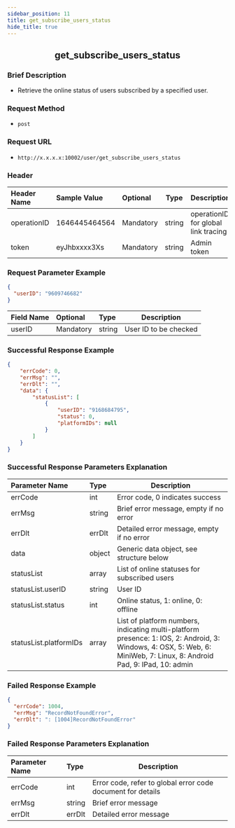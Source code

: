 ```yaml
---
sidebar_position: 11
title: get_subscribe_users_status
hide_title: true
---
```


<center>

## get_subscribe_users_status

</center>

### Brief Description
- Retrieve the online status of users subscribed by a specified user.
### Request Method
- `post` 
### Request URL
- `http://x.x.x.x:10002/user/get_subscribe_users_status` 

### Header
|Header Name|Sample Value|Optional|Type|Description|
|:----      |:-------     |:---    |--- |------     |
|operationID|1646445464564|Mandatory|string|operationID for global link tracing|
|token|eyJhbxxxx3Xs|Mandatory|string|Admin token|

### Request Parameter Example

```json
{
  "userID": "9609746682"
}
```
|Field Name|Optional|Type|Description|
|:----     |:------- |:---|---       |
|userID|Mandatory|string|User ID to be checked|
### Successful Response Example

```json
{
    "errCode": 0,
    "errMsg": "",
    "errDlt": "",
    "data": {
        "statusList": [
            {
                "userID": "9168684795",
                "status": 0,
                "platformIDs": null
            }
        ]
    }
}
```
### Successful Response Parameters Explanation

|Parameter Name|Type|Description|
|:----         |:---|---        |
|errCode|int|Error code, 0 indicates success|
|errMsg|string|Brief error message, empty if no error|
|errDlt|errDlt|Detailed error message, empty if no error|
|data|object|Generic data object, see structure below|
|statusList|array|List of online statuses for subscribed users|
|statusList.userID|string|User ID|
|statusList.status|int|Online status, 1: online, 0: offline|
|statusList.platformIDs|array|List of platform numbers, indicating multi-platform presence: 1: IOS, 2: Android, 3: Windows, 4: OSX, 5: Web, 6: MiniWeb, 7: Linux, 8: Android Pad, 9: IPad, 10: admin|
### Failed Response Example

```json
{
  "errCode": 1004,
  "errMsg": "RecordNotFoundError",
  "errDlt": ": [1004]RecordNotFoundError"
}
```
### Failed Response Parameters Explanation

|Parameter Name|Type|Description|
|:----         |:---|---        |
|errCode|int|Error code, refer to global error code document for details|
|errMsg|string|Brief error message|
|errDlt|errDlt|Detailed error message|